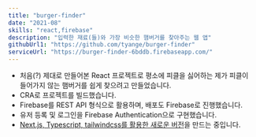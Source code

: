 ```yaml
---
title: "burger-finder"
date: "2021-08"
skills: "react,firebase"
description: "입력한 재료(들)와 가장 비슷한 햄버거를 찾아주는 웹 앱"
githubUrl1: "https://github.com/tyange/burger-finder"
serviceUrl: "https://burger-finder-6bddb.firebaseapp.com/"
---
```


* 처음(?) 제대로 만들어본 React 프로젝트로 평소에 피클을 싫어하는 제가 피클이 들어가지 않는 햄버거를 쉽게 찾으려고 만들었습니다.
* CRA로 프로젝트를 빌드했습니다.
* Firebase를 REST API 형식으로 활용하며, 배포도 Firebase로 진행했습니다.
* 유저 등록 및 로그인을 Firebase Authentication으로 구현했습니다.
* [Next.js, Typescript, tailwindcss를 활용한 새로운 버전](https://github.com/tyange/burger-finder-next)을 만드는 중입니다.
